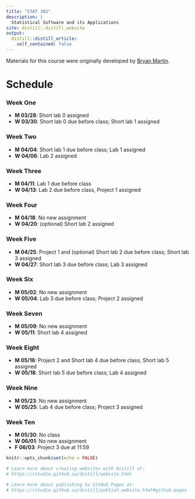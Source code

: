 ```yaml
---
title: "STAT 302"
description: |
  Statistical Software and its Applications
site: distill::distill_website
output:
  distill::distill_article:
    self_contained: false
---
```


Materials for this course were originally developed by [Bryan Martin](https://bryandmartin.github.io/STAT302/index.html).

# Schedule 

### Week One 

* **M 03/28**: Short lab 0 assigned
* **W 03/30**: Short lab 0 due before class; Short lab 1 assigned

### Week Two

* **M 04/04**: Short lab 1 due before class; Lab 1 assigned 
* **W 04/06**: Lab 2 assigned

### Week Three

* **M 04/11**: Lab 1 due before class
* **W 04/13**: Lab 2 due before class, Project 1 assigned

### Week Four

* **M 04/18**: No new assignment
* **W 04/20**: (optional) Short lab 2 assigned 

### Week Five

* **M 04/25**: Project 1 and (optional) Short lab 2 due before class; Short lab 3 assigned
* **W 04/27**: Short lab 3 due before class; Lab 3 assigned

### Week Six

* **M 05/02**: No new assignment
* **W 05/04**: Lab 3 due before class; Project 2 assigned

### Week Seven

* **M 05/09**: No new assignment
* **W 05/11**: Short lab 4 assigned

### Week Eight

* **M 05/16**: Project 2 and Short lab 4 due before class; Short lab 5 assigned
* **W 05/18**: Short lab 5 due before class; Lab 4 assigned

### Week Nine

* **M 05/23**: No new assignment
* **W 05/25**: Lab 4 due before class; Project 3 assigned

### Week Ten

* **M 05/30**: No class
* **W 06/01**: No new assignment
* **F 06/03**: Project 3 due at 11:59



```r
knitr::opts_chunk$set(echo = FALSE)

# Learn more about creating websites with Distill at:
# https://rstudio.github.io/distill/website.html

# Learn more about publishing to GitHub Pages at:
# https://rstudio.github.io/distill/publish_website.html#github-pages

```

